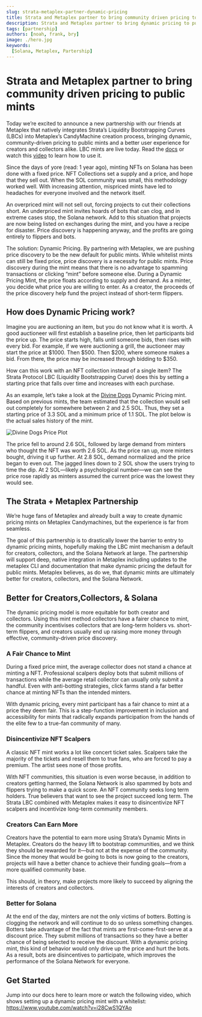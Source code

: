 ```yaml
---
slug: strata-metaplex-partner-dynamic-pricing
title: Strata and Metaplex partner to bring community driven pricing to public mints
description: Strata and Metaplex partner to bring dynamic pricing to public mints
tags: [partnership]
authors: [noah, frank, bry]
image: ./hero.jpg
keywords:
  [Solana, Metaplex, Partership]
---
```


# Strata and Metaplex partner to bring community driven pricing to public mints

Today we’re excited to announce a new partnership with our friends at Metaplex that natively integrates Strata’s Liquidity Bootstrapping Curves (LBCs) into Metaplex’s CandyMachine creation process, 
bringing dynamic, community-driven pricing to public mints and a better user experience for creators and collectors alike. 
LBC mints are live today. Read the [docs](https://docs.strataprotocol.com/launchpad/dynamic-pricing-mint) or watch this [video](https://www.youtube.com/watch?v=i28CwS1QYAo) to learn how to use it.

Since the days of yore (read: 1 year ago), minting NFTs on Solana has been done with a fixed price. 
NFT Collections set a supply and a price, and hope that they sell out. When the SOL community was small, 
this methodology worked well. With increasing attention, mispriced mints have led to headaches for everyone
involved and the network itself.

An overpriced mint will not sell out, forcing projects to cut their collections short.
An underpriced mint invites hoards of bots that can clog, and in extreme cases stop, the Solana network.
Add to this situation that projects are now being listed on exchanges during the mint, and you have a recipe for disaster. Price discovery is happening anyway, and the profits are going entirely to flippers and bots.

The solution: Dynamic Pricing. By partnering with Metaplex, we are pushing price discovery to be the new default
for public mints. While whitelist mints can still be fixed price, price discovery is a necessity for public mints.
Price discovery during the mint means that there is no advantage to spamming transactions or clicking “mint” before
someone else. During a Dynamic Pricing Mint, the price floats according to supply and demand. As a minter,
you decide what price you are willing to enter. As a creator, the proceeds of the price discovery help fund
the project instead of short-term flippers.


## How does Dynamic Pricing work?

Imagine you are auctioning an item, but you do not know what it is worth. A good auctioneer will first establish
a baseline price, then let participants bid the price up. The price starts high, falls until someone bids,
then rises with every bid. For example, if we were auctioning a grill, the auctioneer may start the price at $1000.
Then $500. Then $200, where someone makes a bid. From there, the price may be increased through bidding to $350.

How can this work with an NFT collection instead of a single item? The Strata Protocol LBC (Liquidity Bootstrapping Curve)
does this by setting a starting price that falls over time and increases with each purchase. 

As an example, let’s take a look at the [Divine Dogs](https://www.divinedogsnft.com/) Dynamic Pricing mint.
Based on previous mints, the team estimated that the collection would sell out completely for somewhere between
2 and 2.5 SOL. Thus, they set a starting price of 3.3 SOL and a minimum price of 1.1 SOL. The plot below is the
actual sales history of the mint.

![Divine Dogs Price Plot](./dynamic-mint-history.jpeg)

The price fell to around 2.6 SOL, followed by large demand from minters who thought the NFT was worth 2.6 SOL.
As the price ran up, more minters bought, driving it up further. At 2.8 SOL, demand normalized and the price
began to even out. The jagged lines down to 2 SOL show the users trying to time the dip.
At 2 SOL—likely a psychological number—we can see the price rose rapidly as minters assumed the current price was
the lowest they would see. 


## The Strata + Metaplex Partnership 

We’re huge fans of Metaplex and already built a way to create dynamic pricing mints on Metaplex Candymachines,
but the experience is far from seamless. 

The goal of this partnership is to drastically lower the barrier to entry to dynamic pricing mints,
hopefully making the LBC mint mechanism a default for creators, collectors, and the Solana Network at large.
The partnership will support deep, native integration in Metaplex including updates to the metaplex CLI and
documentation that make dynamic pricing the default for public mints. Metaplex believes, as do we,
that dynamic mints are ultimately better for creators, collectors, and the Solana Network. 


## Better for Creators,Collectors, & Solana 

The dynamic pricing model is more equitable for both creator and collectors. Using this mint method
collectors have a fairer chance to mint, the community incentivises collectors that are long-term holders vs.
short-term flippers, and creators usually end up raising more money through effective, community-driven price discovery. 


### A Fair Chance to Mint

During a fixed price mint, the average collector does not stand a chance at minting a NFT.
Professional scalpers deploy bots that submit millions of transactions while the average retail
collector can usually only submit a handful. Even with anti-botting strategies, click farms stand a
far better chance at minting NFTs than the intended minters.

With dynamic pricing, every mint participant has a fair chance to mint at a price they deem fair.
This is a step-function improvement in inclusion and accessibility for mints that radically expands
participation from the hands of the elite few to a true-fan community of many.


### Disincentivize NFT Scalpers

A classic NFT mint works a lot like concert ticket sales. Scalpers take the majority of the tickets
and resell them to true fans, who are forced to pay a premium. The artist sees none of those profits.

With NFT communities, this situation is even worse because, in addition to creators getting harmed,
the Solana Network is also spammed by bots and flippers trying to make a quick score. An NFT community seeks long 
term holders. True believers that want to see the project succeed long term. The Strata LBC combined with Metaplex makes
it easy to disincentivize NFT scalpers and incentivize long-term community members.


### Creators Can Earn More 

Creators have the potential to earn more using Strata’s Dynamic Mints in Metaplex. Creators do the heavy lift
to bootstrap communities, and we think they should be rewarded for it—but not at the expense of the community.
Since the money that would be going to bots is now going to the creators, projects will have a better chance to achieve
their funding goals—from a more qualified community base. 

This should, in theory, make projects more likely to succeed by aligning the interests of creators and collectors.


### Better for Solana 

At the end of the day, minters are not the only victims of botters. Botting is clogging the network and will continue
to do so unless something changes. Botters take advantage of the fact that mints are first-come-first-serve at a discount
price. They submit millions of transactions so they have a better chance of being selected to receive the discount.
With a dynamic pricing mint, this kind of behavior would only drive up the price and hurt the bots.
As a result, bots are disincentives to participate, which improves the performance of the Solana Network for everyone.   


## Get Started 

Jump into our docs here to learn more or watch the following video, which shows setting up a dynamic pricing mint with
a whitelist: https://www.youtube.com/watch?v=i28CwS1QYAo
